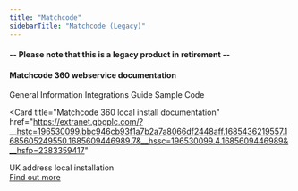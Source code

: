 ```yaml
---
title: "Matchcode"
sidebarTitle: "Matchcode (Legacy)"
---
```


#### -- Please note that this is a legacy product in retirement --

#### Matchcode 360 webservice documentation

<CardGroup>
  <Card href="/product-support/matchcode/integration-guides/">
    General Information
  </Card>
  <Card href="/product-support/matchcode/general-information/">
    Integrations Guide
  </Card>
  <Card href="/product-support/matchcode/sample-code/">Sample Code</Card>
</CardGroup>

<Card
  title="Matchcode 360 local install documentation"
  href="https://extranet.gbgplc.com/?__hstc=196530099.bbc946cb93f1a7b2a7a8066df2448aff.1685436219557.1685605249550.1685609446989.7&__hssc=196530099.4.1685609446989&__hsfp=2383359417"
>
  UK address local installation <br />
  [Find out
  more](https://extranet.gbgplc.com/?__hstc=196530099.bbc946cb93f1a7b2a7a8066df2448aff.1685436219557.1685605249550.1685609446989.7&__hssc=196530099.4.1685609446989&__hsfp=2383359417)
</Card>
